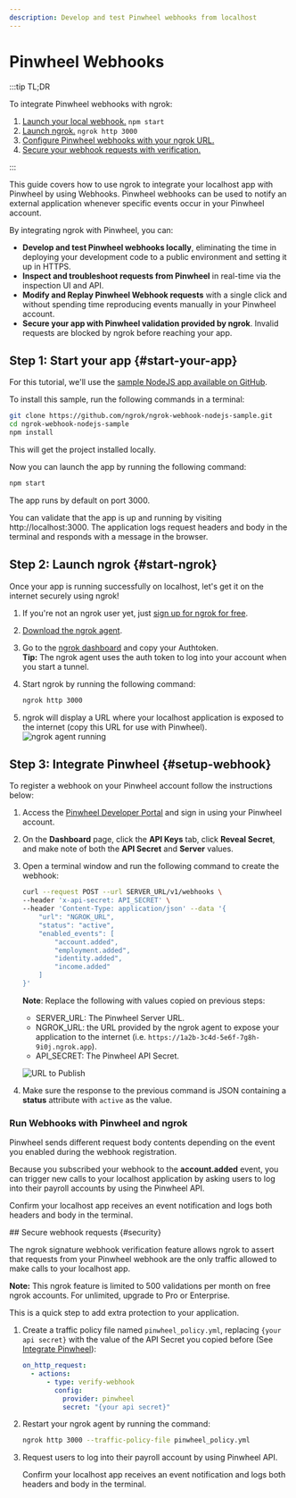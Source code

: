 ```yaml
---
description: Develop and test Pinwheel webhooks from localhost
---
```



# Pinwheel Webhooks

:::tip TL;DR

To integrate Pinwheel webhooks with ngrok:

1. [Launch your local webhook.](#start-your-app) `npm start`
1. [Launch ngrok.](#start-ngrok) `ngrok http 3000`
1. [Configure Pinwheel webhooks with your ngrok URL.](#setup-webhook)
1. [Secure your webhook requests with verification.](#security)

:::

This guide covers how to use ngrok to integrate your localhost app with Pinwheel by using Webhooks.
Pinwheel webhooks can be used to notify an external application whenever specific events occur in your Pinwheel account.

By integrating ngrok with Pinwheel, you can:

- **Develop and test Pinwheel webhooks locally**, eliminating the time in deploying your development code to a public environment and setting it up in HTTPS.
- **Inspect and troubleshoot requests from Pinwheel** in real-time via the inspection UI and API.
- **Modify and Replay Pinwheel Webhook requests** with a single click and without spending time reproducing events manually in your Pinwheel account.
- **Secure your app with Pinwheel validation provided by ngrok**. Invalid requests are blocked by ngrok before reaching your app.

## **Step 1**: Start your app {#start-your-app}

For this tutorial, we'll use the [sample NodeJS app available on GitHub](https://github.com/ngrok/ngrok-webhook-nodejs-sample).

To install this sample, run the following commands in a terminal:

```bash
git clone https://github.com/ngrok/ngrok-webhook-nodejs-sample.git
cd ngrok-webhook-nodejs-sample
npm install
```

This will get the project installed locally.

Now you can launch the app by running the following command:

```bash
npm start
```

The app runs by default on port 3000.

You can validate that the app is up and running by visiting http://localhost:3000. The application logs request headers and body in the terminal and responds with a message in the browser.

## **Step 2**: Launch ngrok {#start-ngrok}

Once your app is running successfully on localhost, let's get it on the internet securely using ngrok!

1. If you're not an ngrok user yet, just [sign up for ngrok for free](https://ngrok.com/signup).

1. [Download the ngrok agent](https://download.ngrok.com).

1. Go to the [ngrok dashboard](https://dashboard.ngrok.com) and copy your Authtoken. <br />
   **Tip:** The ngrok agent uses the auth token to log into your account when you start a tunnel.
1. Start ngrok by running the following command:

   ```bash
   ngrok http 3000
   ```

1. ngrok will display a URL where your localhost application is exposed to the internet (copy this URL for use with Pinwheel).
   ![ngrok agent running](/img/integrations/launch_ngrok_tunnel.png)

## **Step 3**: Integrate Pinwheel {#setup-webhook}

To register a webhook on your Pinwheel account follow the instructions below:

1. Access the [Pinwheel Developer Portal](https://developer.getpinwheel.com/) and sign in using your Pinwheel account.

1. On the **Dashboard** page, click the **API Keys** tab, click **Reveal Secret**, and make note of both the **API Secret** and **Server** values.

1. Open a terminal window and run the following command to create the webhook:

   ```bash
   curl --request POST --url SERVER_URL/v1/webhooks \
   --header 'x-api-secret: API_SECRET' \
   --header 'Content-Type: application/json' --data '{
       "url": "NGROK_URL",
       "status": "active",
       "enabled_events": [
           "account.added",
           "employment.added",
           "identity.added",
           "income.added"
       ]
   }'
   ```

   **Note**: Replace the following with values copied on previous steps:

   - SERVER_URL: The Pinwheel Server URL.
   - NGROK_URL: the URL provided by the ngrok agent to expose your application to the internet (i.e. `https://1a2b-3c4d-5e6f-7g8h-9i0j.ngrok.app`).
   - API_SECRET: The Pinwheel API Secret.

   ![URL to Publish](img/ngrok_url_configuration_pinwheel.png)

1. Make sure the response to the previous command is JSON containing a **status** attribute with `active` as the value.

### Run Webhooks with Pinwheel and ngrok

Pinwheel sends different request body contents depending on the event you enabled during the webhook registration.

Because you subscribed your webhook to the **account.added** event, you can trigger new calls to your localhost application by asking users to log into their payroll accounts by using the Pinwheel API.

Confirm your localhost app receives an event notification and logs both headers and body in the terminal.

<InspectingRequests />

<ReplayingRequests />
## Secure webhook requests {#security}

The ngrok signature webhook verification feature allows ngrok to assert that requests from your Pinwheel webhook are the only traffic allowed to make calls to your localhost app.

**Note:** This ngrok feature is limited to 500 validations per month on free ngrok accounts. For unlimited, upgrade to Pro or Enterprise.

This is a quick step to add extra protection to your application.

1. Create a traffic policy file named `pinwheel_policy.yml`, replacing `{your api secret}` with the value of the API Secret you copied before (See [Integrate Pinwheel](#setup-webhook)):

   ```yaml
   on_http_request:
     - actions:
         - type: verify-webhook
           config:
             provider: pinwheel
             secret: "{your api secret}"
   ```

1. Restart your ngrok agent by running the command:

   ```bash
   ngrok http 3000 --traffic-policy-file pinwheel_policy.yml
   ```

1. Request users to log into their payroll account by using Pinwheel API.

   Confirm your localhost app receives an event notification and logs both headers and body in the terminal.

